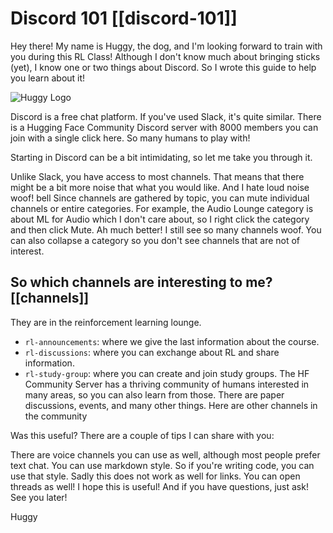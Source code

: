 # Discord 101 [[discord-101]]

Hey there! My name is Huggy, the dog, and I'm looking forward to train with you during this RL Class! Although I don't know much about bringing sticks (yet), I know one or two things about Discord. So I wrote this guide to help you learn about it!

<img src="https://huggingface.co/datasets/huggingface-deep-rl-course/course-images/resolve/main/en/unit0/huggy-logo.jpg" alt="Huggy Logo"/>

Discord is a free chat platform. If you've used Slack, it's quite similar. There is a Hugging Face Community Discord server with 8000 members you can join with a single click here. So many humans to play with!

Starting in Discord can be a bit intimidating, so let me take you through it.

Unlike Slack, you have access to most channels. That means that there might be a bit more noise that what you would like. And I hate loud noise woof! bell Since channels are gathered by topic, you can mute individual channels or entire categories. For example, the Audio Lounge category is about ML for Audio which I don't care about, so I right click the category and then click Mute. Ah much better!
I still see so many channels woof. You can also collapse a category so you don't see channels that are not of interest.

## So which channels are interesting to me? [[channels]]

They are in the reinforcement learning lounge.
- `rl-announcements`: where we give the last information about the course.
- `rl-discussions`: where you can exchange about RL and share information.
- `rl-study-group`: where you can create and join study groups.
The HF Community Server has a thriving community of humans interested in many areas, so you can also learn from those. There are paper discussions, events, and many other things. Here are other channels in the community

Was this useful? There are a couple of tips I can share with you:

There are voice channels you can use as well, although most people prefer text chat.
You can use markdown style. So if you're writing code, you can use that style. Sadly this does not work as well for links.
You can open threads as well!
I hope this is useful! And if you have questions, just ask! See you later!

Huggy
